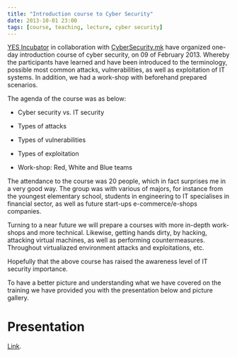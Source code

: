 ```yaml
---
title: "Introduction course to Cyber Security"
date: 2013-10-01 23:00
tags: [course, teaching, lecture, cyber security]
---
```




[YES Incubator](https://yes.org.mk) in collaboration with
[CyberSecurity.mk](https://cybersecurity.mk) have organized one-day
introduction course of cyber security, on 09 of February 2013. Whereby
the participants have learned and have been introduced to the
terminology, possible most common attacks, vulnerabilities, as well as
exploitation of IT systems. In addition, we had a work-shop with
beforehand prepared scenarios.



The agenda of the course was as below:

- Cyber security vs. IT security

- Types of attacks

- Types of vulnerabilities

- Types of exploitation

- Work-shop: Red, White and Blue teams



The attendance to the course was 20 people, which in fact surprises me
in a very good way. The group was with various of majors, for instance
from the youngest elementary school, students in engineering to IT
specialises in financial sector, as well as future start-ups
e-commerce/e-shops companies.



Turning to a near future we will prepare a courses with more in-depth
work-shops and more technical. Likewise, getting hands dirty, by
hacking, attacking virtual machines, as well as performing
countermeasures. Throughout virtualiazed environment attacks and
exploitations, etc.



Hopefully that the above course has raised the awareness level of IT
security importance.

To have a better picture and understanding what we have covered on the
training we have provided you with the presentation below and picture
gallery.



Presentation
============

[Link](https://docs.google.com/file/d/0B1472nuKPMN5b0FFQWExeHZSRE0/preview).
